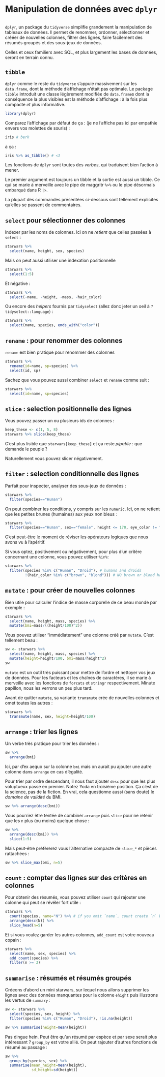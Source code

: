 # Manipulation de données avec `dplyr`
```r

```

`dplyr`, un package du `tidyverse` simplifie grandement la manipulation de tableaux de données. Il permet de renommer, ordonner, sélectionner et crééer de nouvelles colonnes, filtrer des lignes, faire facilement des résumés groupés et des sous-jeux de données.

Celles et ceux familiers avec SQL, et plus largement les bases de données, seront en terrain connu.

## `tibble`
`dplyr` comme le reste du `tidyverse` s'appuie massivement sur les `data.frame`, dont la méthode d'affichage n'était pas optimale. Le package `tibble` introduit une classe légèrement modifiée de `data.frame`s dont la conséquence la plus visibles est la méthode d'affichage : à la fois plus compacte _et_ plus informative.

```r
library(dplyr)
```

Comparez l'affichage par défaut de ça : (je ne l'affiche pas ici par empathie envers vos molettes de souris) :
```r
iris # berk
```

à ça :
```r
iris %>% as_tibble() # <3
```
Les fonctions de `dplyr` sont toutes des _verbes_, qui traduisent bien l'action à mener. 

Le premier argument est toujours un tibble et la sortie est aussi un tibble. Ce qui se marie à merveille avec le pipe de maggritr `%>%` ou le pipe désormais embarqué dans R `|>`.

La plupart des commandes présentées ci-dessous sont tellement explicites qu'elles se passent de commentaires.

## `select` pour sélectionner des colonnes

Indexer par les noms de colonnes. Ici on ne _retient_ que celles passées à `select` :
```r
starwars %>% 
  select(name, height, sex, species)
```

Mais on peut aussi utiliser une indexation positionnelle
```r
starwars %>% 
  select(1:5)
```
Et négative :

```r
starwars %>% 
  select(-name, -height, -mass, -hair_color)
```

Ou encore des _helpers_ fournis par `tidyselect` (allez donc jeter un oeil à `?tidyselect::language`) :

```r

starwars %>% 
  select(name, species, ends_with("color"))
```

## `rename` : pour renommer des colonnes

`rename` est bien pratique pour renommer des colonnes
```r
starwars %>% 
  rename(id=name, sp=species) %>% 
  select(id, sp)
```

Sachez que vous pouvez aussi combiner `select` et `rename` comme suit :
```r
starwars %>% 
  select(id=name, sp=species)
```

## `slice` : selection positionnelle des lignes

Vous pouvez passer un ou plusieurs ids de colonnes :
```r
keep_these <- c(1, 5, 8)
starwars %>% slice(keep_these)
```

C'est plus lisible que `starwars[keep_these]` et ça reste _pipable_ : que demande le peuple ?

Naturellement vous pouvez slicer négativement.

## `filter` : selection conditionnelle des lignes

Parfait pour inspecter, analyser des sous-jeux de données :

```r
starwars %>% 
  filter(species=="Human")
```
On peut combiner les conditions, y compris sur les `numeric`. Ici, on ne retient que les petites brunes (humaines) aux yeux non bleus :

```r
starwars %>% 
  filter(species=="Human", sex=="female", height <= 170, eye_color != "blue")
```
C'est peut-être le moment de réviser les opérateurs logiques que nous avons vu à l'apéritif.

Si vous optez, positivement ou négativement, pour plus d'un critère concernant une colonne, vous pouvez utiliser `%in%`:

```r
starwars %>% 
  filter(species %in% c("Human", "Droid"), # humans and droids
         !(hair_color %in% c("brown", "blond"))) # NO brown or blond hair
```
## `mutate` : pour créer de nouvelles colonnes

Bien utile pour calculer l'indice de masse corporelle de ce beau monde par exemple :

```r
starwars %>% 
  select(name, height, mass, species) %>% 
  mutate(bmi=mass/((height/100)^2))

```
Vous pouvez utiliser "immédiatement" une colonne créé par `mutate`. C'est tellement beau :

```r
sw <- starwars %>% 
  select(name, height, mass, species) %>% 
  mutate(height=height/100, bmi=mass/height^2) 
sw
```
`mutate` est un outil très puissant pour mettre de l'ordre et nettoyer vos jeux de données. Pour les facteurs et les chaînes de caractères, il se marie à merveille avec les fonctions de `forcats` et `stringr` respectivement. Minute papillon, nous les verrons un peu plus tard. 

Avant de quitter `mutate`, sa variante `transmute` crée de nouvelles colonnes et omet toutes les autres :

```r
starwars %>% 
  transmute(name, sex, height=height/100)
```


## `arrange` : trier les lignes

Un verbe très pratique pour trier les données :
```r
sw %>% 
  arrange(bmi)
```
Ici, par d'ex aequo sur la colonne `bmi` mais on aurait pu ajouter une autre colonne dans `arrange` en cas d'égalité.

Pour trier par ordre descendant, il nous faut ajouter `desc` pour que les plus voluptueux passe en premier. Notez Yoda en troisième position. Ça c'est de la science, pas de la fiction. En vrai, cela questionne aussi (sans doute) le _domaine de validité_ du BMI.

```r
sw %>% arrange(desc(bmi))
```

Vous pourriez être tentée de combiner `arrange` puis `slice` pour ne retenir que les `n` plus (ou moins) quelque chose :

```r
sw %>% 
  arrange(desc(bmi)) %>% 
  slice(1:5)
```

Mais peut-être préférerez vous l'alternative compacte de `slice_*` et pièces rattachées :

```r
sw %>% slice_max(bmi, n=5)
```
## `count` : compter des lignes sur des critères en colonnes

Pour obtenir des résumés, vous pouvez utiliser `count` qui rajouter une colonne qui peut se révéler fort utile :

```r
starwars %>% 
  count(species, name="N") %>% # if you omit `name`, count create `n` by default
  arrange(desc(N)) %>% 
  slice_head(n=5)
```
Et si vous voulez garder les autres colonnes, `add_count` est votre nouveau copain :
```r
starwars %>% 
  select(name, sex, species) %>% 
  add_count(species) %>% 
  filter(n >= 3)
```

## `summarise` : résumés et résumés groupés

Créeons d'abord un mini starwars, sur lequel nous allons supprimer les lignes avec des données manquantes pour la colonne `ehight` puis illustrons les vertus de `summary` :

```r
sw <- starwars %>% 
  select(species, sex, height) %>% 
  filter(species %in% c("Human", "Droid"), !is.na(height))
```

```r
sw %>% summarise(height=mean(height))
```

Pas dingue hein. Peut être qu'un résumé par espèce et par sexe serait plus intéressant ? `group_by` est votre allié. On peut rajouter d'autres fonctions de résumé au passage :

```r
sw %>% 
  group_by(species, sex) %>% 
  summarise(mean_height=mean(height),
            sd_height=sd(height))
```
